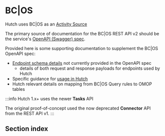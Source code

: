 
# BC|OS

Hutch uses BC|OS as an [Activity Source](/docs/users/detailed-overview/activity-sources#bcos-rquest)

The primary source of documentation for the BC|OS REST API v2 should be the service's [OpenAPI (Swagger) spec](bcos/open-api).

Provided here is some supporting documentation to supplement the BC|OS OpenAPI spec:

- [Endpoint schema details](bcos/endpoint-schema) not currently provided in the OpenAPI spec
  - details of both request and response payloads for endpoints used by Hutch
- Specific guidance for [usage in Hutch](bcos/hutch-usage)
- Hutch relevant details on mapping from BC|OS Query rules to OMOP tables

:::info
Hutch 1.x+ uses the newer **Tasks** API

The original proof-of-concept used the now deprecated **Connector** API from the REST API v1.
:::

<HutchDevRquestDetails />

## Section index

<DocCardList />
